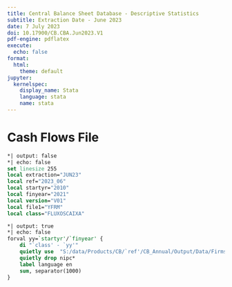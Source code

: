 ```yaml
---
title: Central Balance Sheet Database - Descriptive Statistics
subtitle: Extraction Date - June 2023
date: 7 July 2023
doi: 10.17900/CB.CBA.Jun2023.V1
pdf-engine: pdflatex
execute:
  echo: false
format:
  html:
    theme: default
jupyter:
  kernelspec:
    display_name: Stata
    language: stata
    name: stata
---
```


# Cash Flows File

```stata
*| output: false
*| echo: false
set linesize 255
local extraction="JUN23"
local ref="2023_06"
local startyr="2010"
local finyear="2021"
local version="V01"
local file1="YFRM"
local class="FLUXOSCAIXA"
```

```stata
*| output: true
*| echo: false
forval yy=`startyr'/`finyear' {
    di "`class' - `yy'"
    quietly use  "S:/data/Products/CB/`ref'/CB_Annual/Output/Data/Firms/`yy'/CB_I_`file1'_`yy'_`extraction'_`class'_`version'.dta", clear
    quietly drop nipc*
    label language en
    sum, separator(1000)
}
```

